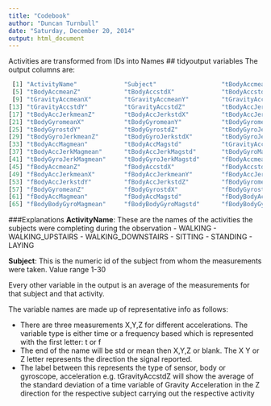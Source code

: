 ```yaml
---
title: "Codebook"
author: "Duncan Turnbull"
date: "Saturday, December 20, 2014"
output: html_document
---
```


Activities are transformed from IDs into Names
## tidyoutput variables
The output columns are:
```R
 [1] "ActivityName"             "Subject"                  "tBodyAccmeanX"            "tBodyAccmeanY"           
 [5] "tBodyAccmeanZ"            "tBodyAccstdX"             "tBodyAccstdY"             "tBodyAccstdZ"            
 [9] "tGravityAccmeanX"         "tGravityAccmeanY"         "tGravityAccmeanZ"         "tGravityAccstdX"         
[13] "tGravityAccstdY"          "tGravityAccstdZ"          "tBodyAccJerkmeanX"        "tBodyAccJerkmeanY"       
[17] "tBodyAccJerkmeanZ"        "tBodyAccJerkstdX"         "tBodyAccJerkstdY"         "tBodyAccJerkstdZ"        
[21] "tBodyGyromeanX"           "tBodyGyromeanY"           "tBodyGyromeanZ"           "tBodyGyrostdX"           
[25] "tBodyGyrostdY"            "tBodyGyrostdZ"            "tBodyGyroJerkmeanX"       "tBodyGyroJerkmeanY"      
[29] "tBodyGyroJerkmeanZ"       "tBodyGyroJerkstdX"        "tBodyGyroJerkstdY"        "tBodyGyroJerkstdZ"       
[33] "tBodyAccMagmean"          "tBodyAccMagstd"           "tGravityAccMagmean"       "tGravityAccMagstd"       
[37] "tBodyAccJerkMagmean"      "tBodyAccJerkMagstd"       "tBodyGyroMagmean"         "tBodyGyroMagstd"         
[41] "tBodyGyroJerkMagmean"     "tBodyGyroJerkMagstd"      "fBodyAccmeanX"            "fBodyAccmeanY"           
[45] "fBodyAccmeanZ"            "fBodyAccstdX"             "fBodyAccstdY"             "fBodyAccstdZ"            
[49] "fBodyAccJerkmeanX"        "fBodyAccJerkmeanY"        "fBodyAccJerkmeanZ"        "fBodyAccJerkstdX"        
[53] "fBodyAccJerkstdY"         "fBodyAccJerkstdZ"         "fBodyGyromeanX"           "fBodyGyromeanY"          
[57] "fBodyGyromeanZ"           "fBodyGyrostdX"            "fBodyGyrostdY"            "fBodyGyrostdZ"           
[61] "fBodyAccMagmean"          "fBodyAccMagstd"           "fBodyBodyAccJerkMagmean"  "fBodyBodyAccJerkMagstd"  
[65] "fBodyBodyGyroMagmean"     "fBodyBodyGyroMagstd"      "fBodyBodyGyroJerkMagmean" "fBodyBodyGyroJerkMagstd"
```
###Explanations 
**ActivityName**: These are the names of the activities the subjects were completing during the observation
    - WALKING
    - WALKING_UPSTAIRS
    - WALKING_DOWNSTAIRS
    - SITTING
    - STANDING
    - LAYING

**Subject**: This is the numeric id of the subject from whom the measurements were taken. Value range 1-30

Every other variable in the output is an average of the measurements for that subject and that activity. 

The variable names are made up of representative info as follows:

* There are three measurements X,Y,Z for different accelerations. The variable type is either time or a frequency  based which is represented with the first letter: t or f 
* The end of the name will be std or mean then X,Y,Z or blank. The X Y or Z letter represents the direction the signal reported.
* The label between this represents the type of sensor, body or gyroscope, acceleration e.g. tGravityAccstdZ will show the average of the standard deviation of a time variable of Gravity Acceleration in the Z direction for the respective subject carrying out the respective activity
